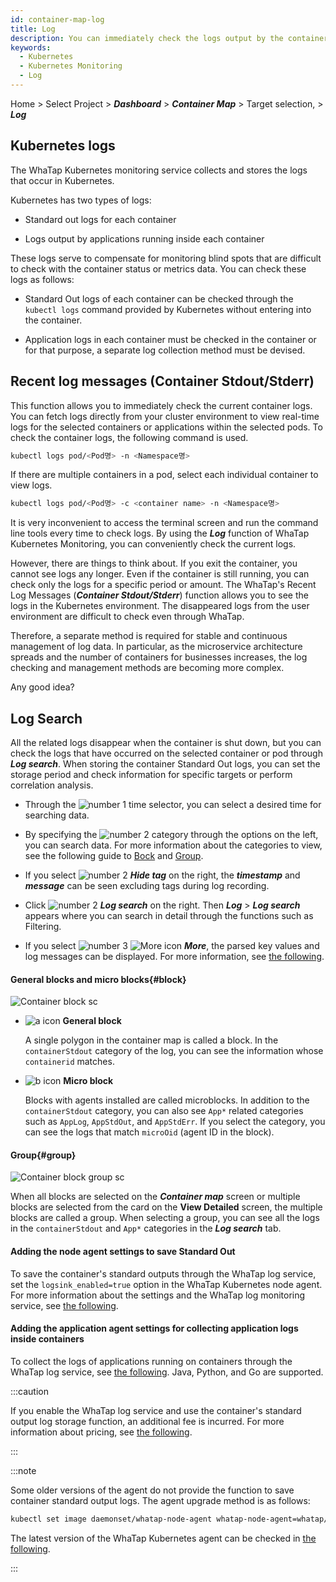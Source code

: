 ```yaml
---
id: container-map-log
title: Log
description: You can immediately check the logs output by the containers or applications inside containers.
keywords:
  - Kubernetes
  - Kubernetes Monitoring
  - Log
---
```


Home > Select Project > **_Dashboard_** > **_Container Map_** > Target selection, <Cmdname sid="BTN07712" className="uitext" /> > **_Log_**

## Kubernetes logs

The WhaTap Kubernetes monitoring service collects and stores the logs that occur in Kubernetes. 

Kubernetes has two types of logs:

- Standard out logs for each container

- Logs output by applications running inside each container

These logs serve to compensate for monitoring blind spots that are difficult to check with the container status or metrics data. You can check these logs as follows:

- Standard Out logs of each container can be checked through the `kubectl logs` command provided by Kubernetes without entering into the container.

- Application logs in each container must be checked in the container or for that purpose, a separate log collection method must be devised.

## Recent log messages (Container Stdout/Stderr)

This function allows you to immediately check the current container logs. You can fetch logs directly from your cluster environment to view real-time logs for the selected containers or applications within the selected pods. To check the container logs, the following command is used.

```bash
kubectl logs pod/<Pod명> -n <Namespace명>
```

If there are multiple containers in a pod, select each individual container to view logs.

```bash
kubectl logs pod/<Pod명> -c <container name> -n <Namespace명>
```

It is very inconvenient to access the terminal screen and run the command line tools every time to check logs. By using the **_Log_** function of WhaTap Kubernetes Monitoring, you can conveniently check the current logs. 

<ImgLang img='k8s-container-log.png' desc='Recent log messages' />

However, there are things to think about. If you exit the container, you cannot see logs any longer. Even if the container is still running, you can check only the logs for a specific period or amount. The WhaTap's Recent Log Messages (**_Container Stdout/Stderr_**) function allows you to see the logs in the Kubernetes environment. The disappeared logs from the user environment are difficult to check even through WhaTap. 

Therefore, a separate method is required for stable and continuous management of log data. In particular, as the microservice architecture spreads and the number of containers for businesses increases, the log checking and management methods are becoming more complex.

Any good idea?

## Log Search

All the related logs disappear when the container is shut down, but you can check the logs that have occurred on the selected container or pod through **_Log search_**. When storing the container Standard Out logs, you can set the storage period and check information for specific targets or perform correlation analysis. 

<ImgLang img='k8s-log-search.png' desc='Log Search' />

- Through the ![number 1](/img/number-01.png) time selector, you can select a desired time for searching data. 

- By specifying the ![number 2](/img/number-02.png) category through the options on the left, you can search data. For more information about the categories to view, see the following guide to [Bock](#block) and [Group](#group).

- If you select ![number 2](/img/number-02.png) **_Hide tag_** on the right, the **_timestamp_** and **_message_** can be seen excluding tags during log recording.

- Click ![number 2](/img/number-02.png) **_Log search_** on the right. Then **_Log_** > **_Log search_** appears where you can search in detail through the functions such as Filtering. 

- If you select ![number 3](/img/number-03.png) ![More icon](/img/ic-caret-right.svg) **_More_**, the parsed key values and log messages can be displayed. For more information, see [the following](../log/log-search).

#### General blocks and micro blocks{#block}

![Container block sc](/img/k8s-block.png)

- ![a icon](/img/char-a.svg) **General block**

  A single polygon in the container map is called a block. In the `containerStdout` category of the log, you can see the information whose `containerid` matches.

- ![b icon](/img/char-b.svg) **Micro block**

  Blocks with agents installed are called microblocks. In addition to the `containerStdout` category, you can also see `App*` related categories such as `AppLog`, `AppStdOut`, and `AppStdErr`. If you select the category, you can see the logs that match `microOid` (agent ID in the block).

#### Group{#group}

![Container block group sc](/img/k8s-container-group.png)

When all blocks are selected on the **_Container map_** screen or multiple blocks are selected from the card on the **View Detailed** screen, the multiple blocks are called a group. When selecting a group, you can see all the logs in the `containerStdout` and `App*` categories in the **_Log search_** tab.

#### Adding the node agent settings to save Standard Out

To save the container's standard outputs through the WhaTap log service, set the `logsink_enabled=true` option in the WhaTap Kubernetes node agent. For more information about the settings and the WhaTap log monitoring service, see [the following](../log/log-k8s#k8s-log-node).

#### Adding the application agent settings for collecting application logs inside containers

To collect the logs of applications running on containers through the WhaTap log service, see [the following](../log/log-k8s#k8s-log-app). Java, Python, and Go are supported. 

:::caution

If you enable the WhaTap log service and use the container's standard output log storage function, an additional fee is incurred. For more information about pricing, see [the following](https://www.whatap.io/en/pricing/).

:::

:::note

Some older versions of the agent do not provide the function to save container standard output logs. The agent upgrade method is as follows:

```bash title='Agent update'
kubectl set image daemonset/whatap-node-agent whatap-node-agent=whatap/kube_mon:<에이전트버전> -n whatap-monitoring
```

The latest version of the WhaTap Kubernetes agent can be checked in [the following](https://hub.docker.com/r/whatap/kube_mon/tags).

:::
